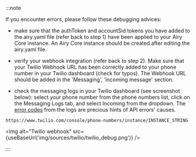 
:::note

If you encounter errors, please follow these debugging advices:

- make sure that the authToken and accountSid tokens you have added to the airy.yaml file (refer back to step 1) have been applied to your Airy Core instance.
  An Airy Core instance should be created after editing the airy.yaml file.

- verify your webhook integration (refer back to step 2). Make sure that your Twilio Webhook URL has been correctly added to your phone number in your Twilio dashboard (check for typos).
  The Webhook URL should be added in the 'Messaging', 'incoming message' section.

- check the messaging logs in your Twilio dashboard (see screenshot below): select your phone number from the phone numbers list,
  click on the Messaging Logs tab, and select Incoming from the dropdown. The [error codes](https://www.twilio.com/docs/api/errors) from the logs
  are precious hints of API errors' causes.

```
https://www.twilio.com/console/phone-numbers/instance/INSTANCE_STRING
```

<img alt="Twilio webhook" src={useBaseUrl('img/sources/twilio/twilio_debug.png')} />

:::
